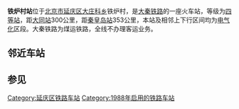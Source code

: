{{Infobox China railway station
|name = 铁炉村站
|eng_name = Tielucun Railway Station
|address = [[北京市|北京市]][[延庆区|延庆区]][[大庄科乡|大庄科乡]]铁炉村
|coordinates = 
|code = 13703<ref>{{cite book|author=铁道部电子计算技术中心, 铁道部运输局|title=铁路车站站名代码表：TMIS使用|publisher=中国铁道出版社|location=北京|year=1998|isbn=9787113030995|pages=13}}</ref>
|commercial_code = TUV
 |归属=[[中国铁路太原局集团有限公司|太原铁路局]] 
 |线路=[[大秦铁路|大秦铁路]] 
 |车站等级=[[四等站_(中国)|四等站]] 
}}
'''铁炉村站'''位于[[北京市|北京市]][[延庆区|延庆区]][[大庄科乡|大庄科乡]]铁炉村，是[[大秦铁路|大秦铁路]]的一座火车站，等级为[[四等站_(中国)|四等站]]，距[[大同站|大同站]]300公里，距[[秦皇岛站|秦皇岛站]]353公里，本站及相邻上下行区间均为[[電氣化鐵路|电气化]]区段。大秦铁路为煤运铁路，全线不办理客运业务。

==邻近车站==
{{Start rail box|[[中国铁路|中国铁路]]}}
{{s-inop|[[延庆北站|延庆北站]]|{{站|大同}}方向}}
{{s-line|[[大秦铁路|大秦铁路]]}}
{{s-inop|[[下庄站_(北京市)|下庄站]]|{{站|柳村南}}方向}}
{{End box}}

==参见==
{{大秦铁路}}
{{北京铁路车站列表}}

[[Category:延庆区铁路车站|Category:延庆区铁路车站]]
[[Category:1988年启用的铁路车站|Category:1988年启用的铁路车站]]